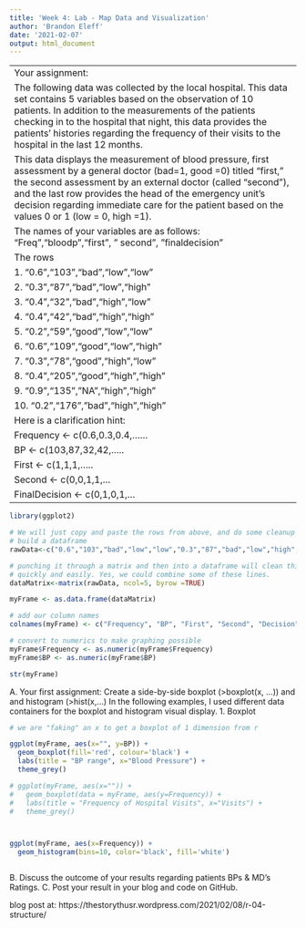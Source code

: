 ```yaml
---
title: 'Week 4: Lab - Map Data and Visualization'
author: 'Brandon Eleff'
date: '2021-02-07'
output: html_document
---
```


---
Your assignment:
  The following data was collected by the local hospital. This data set contains 5 variables based on the observation of 10 patients. In addition to the measurements of the patients checking in to the hospital that night, this data provides the patients' histories regarding the frequency of their visits to the hospital in the last 12 months.
This data displays the measurement of blood pressure, first assessment by a general doctor (bad=1, good =0) titled "first," the second assessment by an external doctor (called "second"), and the last row provides the head of the emergency unit's decision regarding immediate care for the patient based on the values 0 or 1 (low = 0, high =1).
The names of your variables are as follows: "Freq","bloodp","first”, " second”, ”finaldecision”
The rows
1.    "0.6","103","bad","low","low”
2.     "0.3","87","bad","low","high”
3.     "0.4","32","bad","high","low”
4.      "0.4","42","bad","high","high"
5.     "0.2","59","good","low","low”
6.      "0.6","109","good","low","high”
7.     "0.3","78","good","high","low”
8.      "0.4","205","good","high","high”
9.      "0.9","135",”NA","high","high"
10.    "0.2","176",”bad","high","high”
Here is a clarification hint:
  Frequency <- c(0.6,0.3,0.4,......
                 BP <- c(103,87,32,42,.....
                         First <- c(1,1,1,.....
                                    Second <- c(0,0,1,1,...
                                                FinalDecision <- c(0,1,0,1,...
---

```r
library(ggplot2)
```

```r
# We will just copy and paste the rows from above, and do some cleanup as we
# build a dataframe
rawData<-c("0.6","103","bad","low","low","0.3","87","bad","low","high","0.4","32","bad","high","low","0.4","42","bad","high","high","0.2","59","good","low","low","0.6","109","good","low","high","0.3","78","good","high","low","0.4","205","good","high","high","0.9","135","NA","high","high","0.2","176","bad","high","high")

# punching it through a matrix and then into a dataframe will clean things up
# quickly and easily. Yes, we could combine some of these lines.
dataMatrix<-matrix(rawData, ncol=5, byrow =TRUE)

myFrame <- as.data.frame(dataMatrix)

# add our column names
colnames(myFrame) <- c("Frequency", "BP", "First", "Second", "Decision")

# convert to numerics to make graphing possible
myFrame$Frequency <- as.numeric(myFrame$Frequency)
myFrame$BP <- as.numeric(myFrame$BP)

str(myFrame)
```

A. Your first assignment: Create a side-by-side boxplot (>boxplot(x, ...)) and and histogram (>hist(x,...)
In the following examples, I used different data containers for the boxplot and histogram visual display. 
1. Boxplot 

```r
# we are "faking" an x to get a boxplot of 1 dimension from r

ggplot(myFrame, aes(x="", y=BP)) + 
  geom_boxplot(fill='red', colour='black') +
  labs(title = "BP range", x="Blood Pressure") +
  theme_grey()

# ggplot(myFrame, aes(x="")) + 
#   geom_boxplot(data = myFrame, aes(y=Frequency)) +
#   labs(title = "Frequency of Hospital Visits", x="Visits") +
#   theme_grey()




```

```r
ggplot(myFrame, aes(x=Frequency)) +
  geom_histogram(bins=10, color='black', fill='white')



```

B. Discuss the outcome of your results regarding patients BPs & MD’s Ratings.
C. Post your result in your blog and code on GitHub. 

blog post at: 
https://thestorythusr.wordpress.com/2021/02/08/r-04-structure/